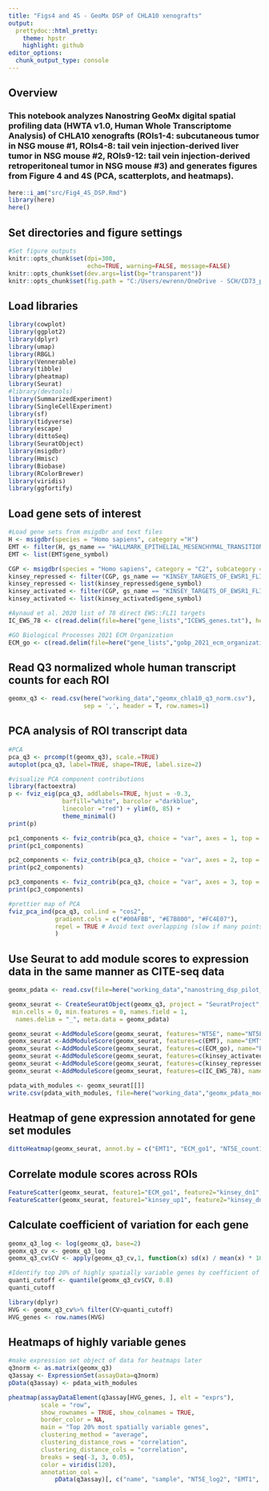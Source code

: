 ---
title: "Figs4 and 4S - GeoMx DSP of CHLA10 xenografts"
output:
  prettydoc::html_pretty:
    theme: hpstr
    highlight: github
editor_options: 
  chunk_output_type: console
---
## Overview

### This notebook analyzes Nanostring GeoMx digital spatial profiling data (HWTA v1.0, Human Whole Transcriptome Analysis) of CHLA10 xenografts (ROIs1-4: subcutaneous tumor in NSG mouse #1, ROIs4-8: tail vein injection-derived liver tumor in NSG mouse #2, ROIs9-12: tail vein injection-derived retroperitoneal tumor in NSG mouse #3) and generates figures from Figure 4 and 4S (PCA, scatterplots, and heatmaps). 

```{r}
here::i_am("src/Fig4_4S_DSP.Rmd")
library(here)
here()
```


## Set directories and figure settings

```{r}
#Set figure outputs
knitr::opts_chunk$set(dpi=300,
                      echo=TRUE, warning=FALSE, message=FALSE)
knitr::opts_chunk$set(dev.args=list(bg="transparent"))
knitr::opts_chunk$set(fig.path = "C:/Users/ewrenn/OneDrive - SCH/CD73_paper_2023/paper files/MANUSCRIPT_R_PROJ/2023_CD73_manuscript_GITHUB/figures/FIG4_FIG4S_GeomxDSP_",  dev = c("svglite", "png"))
```

## Load libraries

```{r message=FALSE, warning=FALSE}

library(cowplot)
library(ggplot2)
library(dplyr)
library(umap)
library(RBGL)
library(Vennerable)
library(tibble)
library(pheatmap)
library(Seurat)
#library(devtools)
library(SummarizedExperiment)
library(SingleCellExperiment)
library(sf)
library(tidyverse)
library(escape)
library(dittoSeq)
library(SeuratObject)
library(msigdbr)
library(Hmisc)
library(Biobase)
library(RColorBrewer)
library(viridis)
library(ggfortify)
```

## Load gene sets of interest

```{r}
#Load gene sets from msigdbr and text files
H <- msigdbr(species = "Homo sapiens", category ="H")
EMT <- filter(H, gs_name == "HALLMARK_EPITHELIAL_MESENCHYMAL_TRANSITION")
EMT <- list(EMT$gene_symbol)

CGP <- msigdbr(species = "Homo sapiens", category = "C2", subcategory = "CGP")
kinsey_repressed <- filter(CGP, gs_name == "KINSEY_TARGETS_OF_EWSR1_FLII_FUSION_DN")
kinsey_repressed <- list(kinsey_repressed$gene_symbol)
kinsey_activated <- filter(CGP, gs_name == "KINSEY_TARGETS_OF_EWSR1_FLII_FUSION_UP")
kinsey_activated <- list(kinsey_activated$gene_symbol)

#Aynaud et al. 2020 list of 78 direct EWS::FLI1 targets
IC_EWS_78 <- c(read.delim(file=here("gene_lists","ICEWS_genes.txt"), header=FALSE))

#GO Biological Processes 2021 ECM Organization
ECM_go <- c(read.delim(file=here("gene_lists","gobp_2021_ecm_organization.txt"), header=FALSE))


```

## Read Q3 normalized whole human transcript counts for each ROI
```{r}
geomx_q3 <- read.csv(here("working_data","geomx_chla10_q3_norm.csv"),
                     sep = ',', header = T, row.names=1)
```


## PCA analysis of ROI transcript data

```{r DSP_PCA}
#PCA
pca_q3 <- prcomp(t(geomx_q3), scale.=TRUE)
autoplot(pca_q3, label=TRUE, shape=TRUE, label.size=2)

#visualize PCA component contributions
library(factoextra)
p <- fviz_eig(pca_q3, addlabels=TRUE, hjust = -0.3,
               barfill="white", barcolor ="darkblue",
               linecolor ="red") + ylim(0, 85) + 
               theme_minimal()
print(p)

pc1_components <- fviz_contrib(pca_q3, choice = "var", axes = 1, top = 30)
print(pc1_components)

pc2_components <- fviz_contrib(pca_q3, choice = "var", axes = 2, top = 30)
print(pc2_components)

pc3_components <- fviz_contrib(pca_q3, choice = "var", axes = 3, top = 30)
print(pc3_components)

#prettier map of PCA
fviz_pca_ind(pca_q3, col.ind = "cos2",
             gradient.cols = c("#00AFBB", "#E7B800", "#FC4E07"),
             repel = TRUE # Avoid text overlapping (slow if many points)
             )
```

## Use Seurat to add module scores to expression data in the same manner as CITE-seq data

```{r}
geomx_pdata <- read.csv(file=here("working_data","nanostring_dsp_pilot_q3_pdata.csv"), header = TRUE, row.names = 1)

geomx_seurat <- CreateSeuratObject(geomx_q3, project = "SeuratProject", assay = "RNA",
 min.cells = 0, min.features = 0, names.field = 1,
  names.delim = "_", meta.data = geomx_pdata)
```


  
```{r}
geomx_seurat <-AddModuleScore(geomx_seurat, features="NT5E", name="NT5E_count")
geomx_seurat <-AddModuleScore(geomx_seurat, features=c(EMT), name="EMT")
geomx_seurat <-AddModuleScore(geomx_seurat, features=c(ECM_go), name="ECM_go")
geomx_seurat <-AddModuleScore(geomx_seurat, features=c(kinsey_activated), name="kinsey_up")
geomx_seurat <-AddModuleScore(geomx_seurat, features=c(kinsey_repressed), name="kinsey_dn")
geomx_seurat <-AddModuleScore(geomx_seurat, features=c(IC_EWS_78), name="IC_EWS_78")
```


```{r}
pdata_with_modules <- geomx_seurat[[]]
write.csv(pdata_with_modules, file=here("working_data","geomx_pdata_modules.csv"))
```


## Heatmap of gene expression annotated for gene set modules

```{r Heatmaps_DSP_modules, fig.height=12, fig.width=12}

dittoHeatmap(geomx_seurat, annot.by = c("EMT1", "ECM_go1", "NT5E_count1" ,"kinsey_up1","kinsey_dn1","name"),   heatmap.colors = colorRampPalette(c("blue", "white", "red"))(50), show_rownames = FALSE, show_colnames = TRUE)


```

## Correlate module scores across ROIs

```{r correlations, fig.height=8, fig.width=12}


FeatureScatter(geomx_seurat, feature1="ECM_go1", feature2="kinsey_dn1", pt.size=8, group.by="name")
FeatureScatter(geomx_seurat, feature1="kinsey_up1", feature2="kinsey_dn1", pt.size=8, group.by="name")


```


## Calculate coefficient of variation for each gene
```{r}
geomx_q3_log <- log(geomx_q3, base=2)
geomx_q3_cv <- geomx_q3_log
geomx_q3_cv$CV <- apply(geomx_q3_cv,1, function(x) sd(x) / mean(x) * 100)
```


```{r, set-quantile-cutoff-for-HVGs}
#Identify top 20% of highly spatially variable genes by coefficient of variation
quanti_cutoff <- quantile(geomx_q3_cv$CV, 0.8)
quanti_cutoff

library(dplyr) 
HVG <- geomx_q3_cv%>% filter(CV>quanti_cutoff)
HVG_genes <- row.names(HVG)
```


## Heatmaps of highly variable genes
```{r}
#make expression set object of data for heatmaps later
q3norm <- as.matrix(geomx_q3)
q3assay <- ExpressionSet(assayData=q3norm)
pData(q3assay) <- pdata_with_modules
```

```{r, heatmap-hvgs-20th-percentile}


pheatmap(assayDataElement(q3assay[HVG_genes, ], elt = "exprs"),
         scale = "row", 
         show_rownames = TRUE, show_colnames = TRUE,
         border_color = NA,
         main = "Top 20% most spatially variable genes",
         clustering_method = "average",
         clustering_distance_rows = "correlation",
         clustering_distance_cols = "correlation",
         breaks = seq(-3, 3, 0.05),
         color = viridis(120),
         annotation_col = 
             pData(q3assay)[, c("name", "sample", "NT5E_log2", "EMT1", "ECM_go1")])
```


